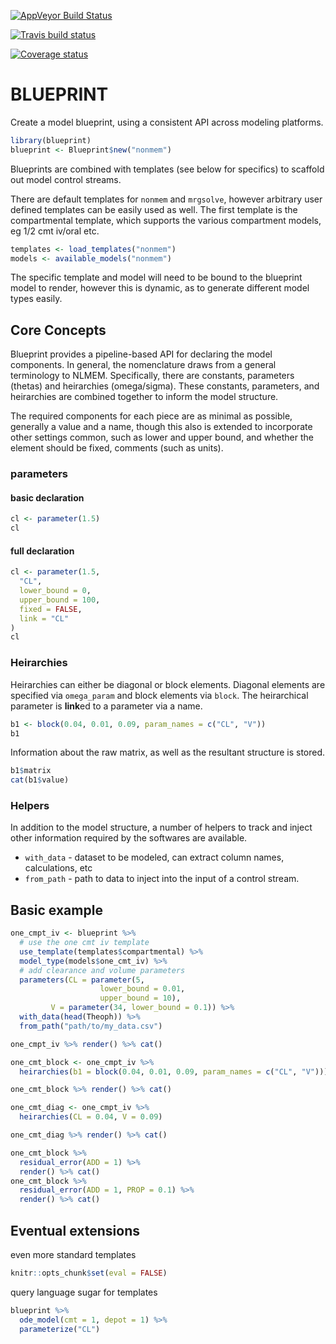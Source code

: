 [![AppVeyor Build Status](https://ci.appveyor.com/api/projects/status/github/dpastoor/blueprint?branch=master&svg=true)](https://ci.appveyor.com/project/dpastoor/blueprint)

[![Travis build status](https://travis-ci.org/dpastoor/blueprint.svg?branch=master)](https://travis-ci.org/dpastoor/blueprint)

[![Coverage status](https://codecov.io/gh/dpastoor/blueprint/branch/master/graph/badge.svg)](https://codecov.io/github/dpastoor/blueprint?branch=master)

BLUEPRINT
=======

Create a model blueprint, using a consistent API across modeling platforms.

```r
library(blueprint)
blueprint <- Blueprint$new("nonmem")
```

Blueprints are combined with templates (see below for specifics) to scaffold
out model control streams.

There are default templates for `nonmem` and `mrgsolve`, however arbitrary
user defined templates can be easily used as well. The first template is
the compartmental template, which supports the various compartment models, eg
1/2 cmt iv/oral etc.

```r
templates <- load_templates("nonmem")
models <- available_models("nonmem")
```


The specific template and model will need to be bound to the blueprint
model to render, however this is dynamic, as to generate different model types 
easily.

## Core Concepts

Blueprint provides a pipeline-based API for declaring the model components. In
general, the nomenclature draws from a general terminology to NLMEM. Specifically,
there are constants, parameters (thetas) and heirarchies (omega/sigma). 
These constants, parameters, and heirarchies are combined together to inform the
model structure. 

The required components for each piece are as minimal as possible, generally
a value and a name, though this also is extended to incorporate other 
settings common, such as lower and upper bound, and whether the element should be
fixed, comments (such as units).

### parameters 

#### basic declaration

```r
cl <- parameter(1.5)
cl
```

#### full declaration

```r
cl <- parameter(1.5, 
  "CL",
  lower_bound = 0, 
  upper_bound = 100,
  fixed = FALSE,
  link = "CL"
)
cl
```

### Heirarchies

Heirarchies can either be diagonal or block elements. Diagonal elements
are specified via `omega_param` and block elements via `block`. The
heirarchical parameter is **link**ed to a parameter via a name. 

```r
b1 <- block(0.04, 0.01, 0.09, param_names = c("CL", "V"))
b1
```

Information about the raw matrix, as well as the resultant structure
is stored.

```r
b1$matrix
cat(b1$value)
```
### Helpers

In addition to the model structure, a number of helpers to track and inject
other information required by the softwares are available.

* `with_data` - dataset to be modeled, can extract column names, calculations, etc
* `from_path` - path to data to inject into the input of a control stream.

## Basic example

```r
one_cmpt_iv <- blueprint %>% 
  # use the one cmt iv template
  use_template(templates$compartmental) %>%
  model_type(models$one_cmt_iv) %>%
  # add clearance and volume parameters
  parameters(CL = parameter(5,  
                    lower_bound = 0.01, 
                    upper_bound = 10),
         V = parameter(34, lower_bound = 0.1)) %>%
  with_data(head(Theoph)) %>%
  from_path("path/to/my_data.csv") 
```


```r
one_cmpt_iv %>% render() %>% cat()
```


```r
one_cmt_block <- one_cmpt_iv %>%
  heirarchies(b1 = block(0.04, 0.01, 0.09, param_names = c("CL", "V")))

one_cmt_block %>% render() %>% cat()

one_cmt_diag <- one_cmpt_iv %>%
  heirarchies(CL = 0.04, V = 0.09)

one_cmt_diag %>% render() %>% cat()

```

```r
one_cmt_block %>%
  residual_error(ADD = 1) %>%
  render() %>% cat()
one_cmt_block %>%
  residual_error(ADD = 1, PROP = 0.1) %>%
  render() %>% cat()
```

## Eventual extensions

even more standard templates

```r
knitr::opts_chunk$set(eval = FALSE)
```

query language sugar for templates

```r
blueprint %>%
  ode_model(cmt = 1, depot = 1) %>%
  parameterize("CL") 
```

